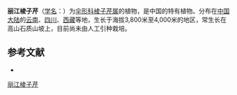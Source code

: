 {{NoteTA|G1=LS}}
{{Speciesbox
| name = 丽江棱子芹
| status = 
| status_system = 
| image = 
| genus = Pleurospermum
| species = foetens
| authority = Franch.
}}

'''丽江棱子芹'''（[[学名|学名]]：{{lang|la|''Pleurospermum foetens''}}）为[[伞形科|伞形科]][[棱子芹属|棱子芹属]]的植物，是中国的特有植物。分布在[[中国大陆|中国大陆]]的[[云南|云南]]、[[四川|四川]]、[[西藏|西藏]]等地，生长于海拔3,800米至4,000米的地区，常生长在高山石质山坡上，目前尚未由人工引种栽培。

== 参考文献 ==
<div class="references-small">
* {{cite web| url =http://www.bioinfo.cn/db05/KmzwSpecies.php?action=view&id=23061| title =丽江棱子芹| work =《中国高等植物数据库全库》| publisher =中国科学院微生物研究所| author =昆明植物研究所| accessdate =2009-02-25}}{{dead link|date=2017年11月 |bot=InternetArchiveBot |fix-attempted=yes }}
</div>
{{Taxonbar|from=Q10877532}}

[[Category:棱子芹属|丽江棱子芹]]


{{Apiales-stub}}